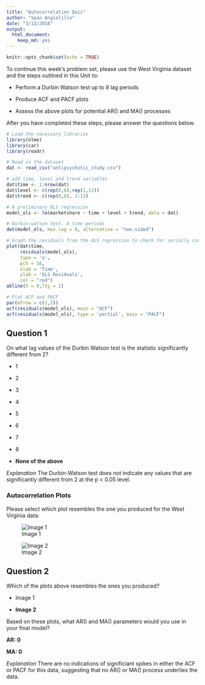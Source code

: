 ```yaml
---
title: "Autocorrelation Quiz"
author: "Sean Angiolillo"
date: "3/13/2018"
output: 
  html_document: 
    keep_md: yes
---
```


```r
knitr::opts_chunk$set(echo = TRUE)
```

To continue this week's problem set, please use the West Virginia dataset and the steps outlined in this Unit to:

* Perform a Durbin Watson test up to 8 lag periods

* Produce ACF and PACF plots

* Assess the above plots for potential AR() and MA() processes

After you have completed these steps, please answer the questions below.

```r
# Load the necessary libraries
library(nlme)
library(car)
library(readr)

# Read in the dataset
dat <- read_csv("antipsychotic_study.csv")

# add time, level and trend variables
dat$time <- 1:nrow(dat)
dat$level <- c(rep(0,8),rep(1,11))
dat$trend <- c(rep(0,8), 1:11)

# A preliminary OLS regression
model_ols <- lm(marketshare ~ time + level + trend, data = dat)

# Durbin-watson test, 8 time periods
dwt(model_ols, max.lag = 8, alternative = "two.sided")

# Graph the residuals from the OLS regression to check for serially correlated errors
plot(dat$time,
     residuals(model_ols),
     type = 'o',
     pch = 16,
     xlab = 'Time',
     ylab = 'OLS Residuals',
     col = "red")
abline(h = 0,lty = 2)
```
```r
# Plot ACF and PACF
par(mfrow = c(1,2))
acf(residuals(model_ols), main = "ACF")
acf(residuals(model_ols), type = 'partial', main = "PACF")
```

## Question 1

On what lag values of the Durbin Watson test is the statistic significantly different from 2?

* 1

* 2

* 3

* 4

* 5

* 6

* 7

* 8

* **None of the above**

*Explanation*
The Durbin-Watson test does not indicate any values that are significantly different from 2 at the p < 0.05 level.

### Autocorrelation Plots
Please select which plot resembles the one you produced for the West Virginia data:

![Image 1](AutoCorTest1.png)

![Image 2](AutoCorTest2.png)

## Question 2

Which of the plots above resembles the ones you produced?

* Image 1

* **Image 2**

Based on these plots, what AR() and MA() parameters would you use in your final model?

**AR: 0**

**MA: 0**

*Explanation*
There are no indications of significiant spikes in either the ACF or PACF for this data, suggesting that no AR() or MA() process underlies the data.
